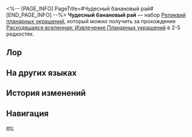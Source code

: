 <%-- [PAGE_INFO]
PageTitle=#Чудесный банановый рай#
[END_PAGE_INFO] --%>
{{Набор Реликвий Инфобокс
|id           = 83184
|Изображение  = Предмет Чудесный банановый рай.png
|Тип          = Планарное украшение
|2пБонус      = Повышает крит. урон владельца на 16%. Если на поле боя есть призванные владельцем существа, то крит. урон владельца повышается на доп. 32%.
|Сфера        = Плодовая площадь Бананового рая
|Вязь         = Меметические провода Бананового рая
|Редкость     = 2345
|Источник2.1  = [[Расходящаяся вселенная: Извлечение Планарных украшений]]
|Источник3.1  = [[Расходящаяся вселенная: Извлечение Планарных украшений]]
|Источник4.1  = [[Расходящаяся вселенная: Извлечение Планарных украшений]]
|Источник5.1  = [[Расходящаяся вселенная: Извлечение Планарных украшений]]
|Источник5.2  = [[Синтез реликвий]]
|Свойство1    = 
|Свойство2    = 
|Свойство3    = 
}}
'''Чудесный банановый рай''' — набор [[Реликвии|Реликвий]] [[:Категория:Планарные украшения|планарных украшений]], который можно получить за прохождение [[Расходящаяся вселенная: Извлечение Планарных украшений]] в 2-5{{Иконка/Звёзды|1}} редкостях.

==Лор==
{{Реликвия Лор|Чудесный банановый рай}}

==На других языках==
{{На других языках
|en   = The Wondrous BananAmusement Park
|zhs  = 奇想蕉乐园
|zht  = 奇想蕉樂園
|ja   = 奇想天外のバナダイス
|ko   = 기묘한 나나 낙원
|es   = Parque de Platanolandia
|fr   = Parc de bananattractions
|ru   = Чудесный банановый рай
|th   = The Wondrous BananAmusement Park
|vi   = Công Viên Chuối Kỳ Ảo
|de   = Wunbanana-Park
|id   = The Wondrous BananAmusement Park
|pt   = O Maravilhoso Parque Bananalândia
}}

==История изменений==
{{История изменений|3.5}}

==Навигация==
{{Наборы реликвий Навбокс}}

[[en:]]